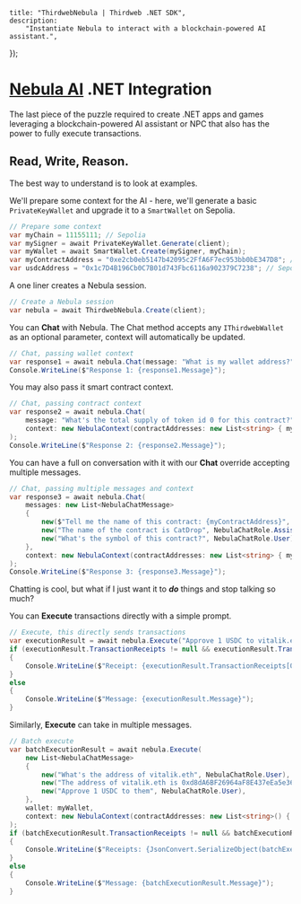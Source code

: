 
	title: "ThirdwebNebula | Thirdweb .NET SDK",
	description:
		"Instantiate Nebula to interact with a blockchain-powered AI assistant.",
});

# [Nebula AI](https://thirdweb.com/nebula) .NET Integration
The last piece of the puzzle required to create .NET apps and games leveraging a blockchain-powered AI assistant or NPC that also has the power to fully execute transactions.

## Read, Write, Reason.
The best way to understand is to look at examples.

We'll prepare some context for the AI - here, we'll generate a basic `PrivateKeyWallet` and upgrade it to a `SmartWallet` on Sepolia.
```csharp
// Prepare some context
var myChain = 11155111; // Sepolia
var mySigner = await PrivateKeyWallet.Generate(client);
var myWallet = await SmartWallet.Create(mySigner, myChain);
var myContractAddress = "0xe2cb0eb5147b42095c2FfA6F7ec953bb0bE347D8"; // DropERC1155
var usdcAddress = "0x1c7D4B196Cb0C7B01d743Fbc6116a902379C7238"; // Sepolia USDC
```

A one liner creates a Nebula session.
```csharp
// Create a Nebula session
var nebula = await ThirdwebNebula.Create(client);
```

You can **Chat** with Nebula. The Chat method accepts any `IThirdwebWallet` as an optional parameter, context will automatically be updated.
```csharp
// Chat, passing wallet context
var response1 = await nebula.Chat(message: "What is my wallet address?", wallet: myWallet);
Console.WriteLine($"Response 1: {response1.Message}");
```

You may also pass it smart contract context.
```csharp
// Chat, passing contract context
var response2 = await nebula.Chat(
    message: "What's the total supply of token id 0 for this contract?",
    context: new NebulaContext(contractAddresses: new List<string> { myContractAddress }, chainIds: new List<BigInteger> { myChain })
);
Console.WriteLine($"Response 2: {response2.Message}");
```

You can have a full on conversation with it with our **Chat** override accepting multiple messages.
```csharp
// Chat, passing multiple messages and context
var response3 = await nebula.Chat(
    messages: new List<NebulaChatMessage>
    {
        new($"Tell me the name of this contract: {myContractAddress}", NebulaChatRole.User),
        new("The name of the contract is CatDrop", NebulaChatRole.Assistant),
        new("What's the symbol of this contract?", NebulaChatRole.User),
    },
    context: new NebulaContext(contractAddresses: new List<string> { myContractAddress }, chainIds: new List<BigInteger> { myChain })
);
Console.WriteLine($"Response 3: {response3.Message}");
```

Chatting is cool, but what if I just want it to _**do**_ things and stop talking so much?

You can **Execute** transactions directly with a simple prompt.
```csharp
// Execute, this directly sends transactions
var executionResult = await nebula.Execute("Approve 1 USDC to vitalik.eth", wallet: myWallet, context: new NebulaContext(contractAddresses: new List<string>() { usdcAddress }));
if (executionResult.TransactionReceipts != null && executionResult.TransactionReceipts.Count > 0)
{
    Console.WriteLine($"Receipt: {executionResult.TransactionReceipts[0]}");
}
else
{
    Console.WriteLine($"Message: {executionResult.Message}");
}
```

Similarly, **Execute** can take in multiple messages.
```csharp
// Batch execute
var batchExecutionResult = await nebula.Execute(
    new List<NebulaChatMessage>
    {
        new("What's the address of vitalik.eth", NebulaChatRole.User),
        new("The address of vitalik.eth is 0xd8dA6BF26964aF8E437eEa5e3616511D7G3a3298", NebulaChatRole.Assistant),
        new("Approve 1 USDC to them", NebulaChatRole.User),
    },
    wallet: myWallet,
    context: new NebulaContext(contractAddresses: new List<string>() { usdcAddress })
);
if (batchExecutionResult.TransactionReceipts != null && batchExecutionResult.TransactionReceipts.Count > 0)
{
    Console.WriteLine($"Receipts: {JsonConvert.SerializeObject(batchExecutionResult.TransactionReceipts, Formatting.Indented)}");
}
else
{
    Console.WriteLine($"Message: {batchExecutionResult.Message}");
}
```